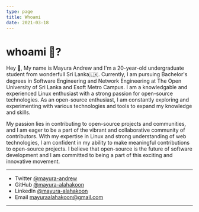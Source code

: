 ```yaml
---
type: page
title: Whoami
date: 2021-03-18
---
```


# whoami 🤖?




Hey 👋, My name is Mayura Andrew and I'm a 20-year-old undergraduate student from wonderfull Sri Lanka🇱🇰.  Currently, I am pursuing Bachelor's degrees in Software Engineering and Network Engineering at The Open University of Sri Lanka and Esoft Metro Campus.
I am a knowledgable and experienced Linux enthusiast with a strong passion for open-source technologies. As an open-source enthusiast, I am constantly exploring and experimenting with various technologies and tools to expand my knowledge and skills.

My passion lies in contributing to open-source projects and communities, and I am eager to be a part of the vibrant and collaborative community of contributors. With my expertise in Linux and strong understanding of web technologies, I am confident in my ability to make meaningful contributions to open-source projects. I believe that open-source is the future of software development and I am committed to being a part of this exciting and innovative movement.

---

- Twitter [@mayura-andrew](https://twitter.com/mayura-andrew)
- GitHub [@mayura-alahakoon](https://github.com/mayura-alahakoon)
- LinkedIn [@mayura-alahakoon](https://www.linkedin.com/in/mayura-alahakoon-827381201)
- Email mayuraalahakoon@gmail.com

---

